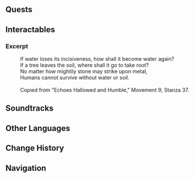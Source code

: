 {{Location Infobox
|image        = <gallery>
Orthant of Memory.png|In-game
Point of Interest Orthant of Memory Map Location.png|Map
</gallery>
|type         = Point of Interest
|map_level    = 
|poi          = 
|subarea      = 
|area         = Morte Region
|subregion    = 
|region       = Fontaine
}}
{{Location Intro|description=One of the four [[Search in the Algae Sea (Quest)|Seals of Chymical Marriage]] is located here.}}

==Quests==
{{Quests by Category List|Orthant of Memory Quests|heo=1}}

==Interactables==
===Excerpt===
{{Dialogue Start}}
:If water loses its incisiveness, how shall it become water again?
:If a tree leaves the soil, where shall it go to take root?
:No matter how mightily stone may strike upon metal,
:Humans cannot survive without water or soil.
:&nbsp;
:Copied from "Echoes Hallowed and Humble," Movement 9, Stanza 37.
{{Dialogue End}}

==Soundtracks==
{{Soundtracks by Category Table|type=location}}

==Other Languages==
{{Other Languages
|en      = Orthant of Memory
|zhs     = 记忆之象限
|zhs_rm  = 
|zht     = 記憶之象限
|zht_rm  = 
|zh_tl   = 
|ja      = 記憶の象限
|ja_rm   = Kioku no Shougen
|ja_tl   = {{w|Orthant}} of Memory
|ko      = 기억의 상한
|ko_rm   = 
|ko_tl   = 
|es      = Cuadrante de los Recuerdos
|es_tl   = Quadrant of Memories
|fr      = Orthant de la mémoire
|fr_tl   = Orthant of Memory
|ru      = Ортант памяти
|ru_tl   = Orthant of Memory
|th      = จตุภาคแห่งความทรงจำ
|th_rm   = 
|th_tl   = 
|vi      = Orthant Ký Ức
|vi_tl   = 
|de      = Orthant der Erinnerung
|de_tl   = Orthant of Memory
|id      = Orthant of Memory
|pt      = Octante de Memórias
|pt_tl   = 
|tr      = Hatıralar Bölgesi
|tr_tl   = 
|it      = Ottante della memoria
|it_tl   = Octant of the Memory
}}

==Change History==
{{Change History|4.2}}

==Navigation==
{{PoI Navbox|Fontaine}}